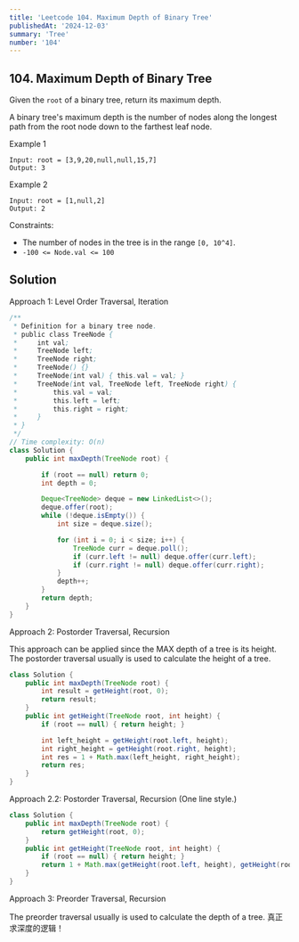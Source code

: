 ```yaml
---
title: 'Leetcode 104. Maximum Depth of Binary Tree'
publishedAt: '2024-12-03'
summary: 'Tree'
number: '104'
---
```


## 104. Maximum Depth of Binary Tree

Given the `root` of a binary tree, return its maximum depth.

A binary tree's maximum depth is the number of nodes along the longest path from the root node down to the farthest leaf node.


Example 1
`````
Input: root = [3,9,20,null,null,15,7]
Output: 3
`````

Example 2
`````
Input: root = [1,null,2]
Output: 2
`````

Constraints:

- The number of nodes in the tree is in the range `[0, 10^4]`.
- `-100 <= Node.val <= 100`

## Solution
Approach 1: Level Order Traversal, Iteration
````JAVA
/**
 * Definition for a binary tree node.
 * public class TreeNode {
 *     int val;
 *     TreeNode left;
 *     TreeNode right;
 *     TreeNode() {}
 *     TreeNode(int val) { this.val = val; }
 *     TreeNode(int val, TreeNode left, TreeNode right) {
 *         this.val = val;
 *         this.left = left;
 *         this.right = right;
 *     }
 * }
 */
// Time complexity: O(n)
class Solution {
    public int maxDepth(TreeNode root) {

        if (root == null) return 0;
        int depth = 0;

        Deque<TreeNode> deque = new LinkedList<>();
        deque.offer(root);
        while (!deque.isEmpty()) {
            int size = deque.size();

            for (int i = 0; i < size; i++) {
                TreeNode curr = deque.poll();
                if (curr.left != null) deque.offer(curr.left);
                if (curr.right != null) deque.offer(curr.right);
            }
            depth++;
        }
        return depth;
    }
}
````

Approach 2: Postorder Traversal, Recursion

This approach can be applied since the MAX depth of a tree is its height. 
The postorder traversal usually is used to calculate the height of a tree.

````JAVA
class Solution {
    public int maxDepth(TreeNode root) {
        int result = getHeight(root, 0);
        return result;
    }
    public int getHeight(TreeNode root, int height) {
        if (root == null) { return height; }

        int left_height = getHeight(root.left, height);
        int right_height = getHeight(root.right, height);
        int res = 1 + Math.max(left_height, right_height);
        return res;
    }
}
````

Approach 2.2: Postorder Traversal, Recursion (One line style.)
````JAVA
class Solution {
    public int maxDepth(TreeNode root) {
        return getHeight(root, 0);
    }
    public int getHeight(TreeNode root, int height) {
        if (root == null) { return height; }
        return 1 + Math.max(getHeight(root.left, height), getHeight(root.right, height));
    }
}
````

Approach 3: Preorder Traversal, Recursion

The preorder traversal usually is used to calculate the depth of a tree. 真正求深度的逻辑！

